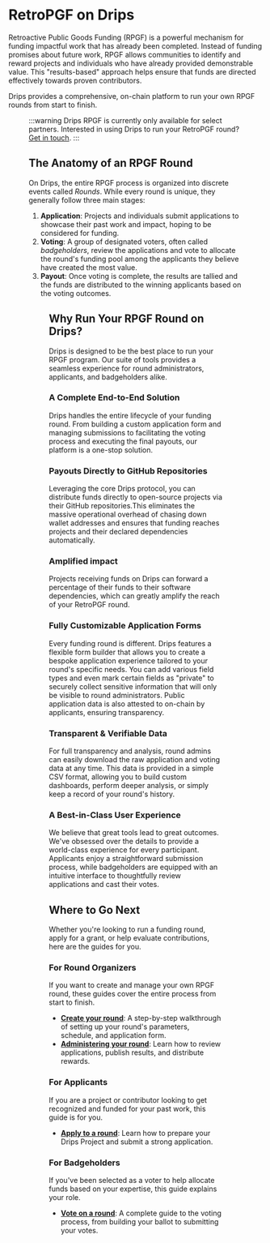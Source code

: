 # RetroPGF on Drips


Retroactive Public Goods Funding (RPGF) is a powerful mechanism for funding impactful work that has already been completed. Instead of funding promises about future work, RPGF allows communities to identify and reward projects and individuals who have already provided demonstrable value. This "results-based" approach helps ensure that funds are directed effectively towards proven contributors.

Drips provides a comprehensive, on-chain platform to run your own RPGF rounds from start to finish.

<Figure caption="An example RPGF round on Drips." src="/img/retropgf/round.png" />

:::warning
Drips RPGF is currently only available for select partners. Interested in using Drips to run your RetroPGF round? [Get in touch](https://drips-network.notion.site/1e4c52c9599781b5a0aeca3e8eb1b3e4).
:::

## The Anatomy of an RPGF Round

On Drips, the entire RPGF process is organized into discrete events called _Rounds_. While every round is unique, they generally follow three main stages:

1.  **Application**: Projects and individuals submit applications to showcase their past work and impact, hoping to be considered for funding.
2.  **Voting**: A group of designated voters, often called _badgeholders_, review the applications and vote to allocate the round's funding pool among the applicants they believe have created the most value.
3.  **Payout**: Once voting is complete, the results are tallied and the funds are distributed to the winning applicants based on the voting outcomes.

<Figure caption="A typical RPGF round on Drips flows from application intake to voting and finally to fund distribution." src="/img/retropgf/round-stages.png" />

## Why Run Your RPGF Round on Drips?

Drips is designed to be the best place to run your RPGF program. Our suite of tools provides a seamless experience for round administrators, applicants, and badgeholders alike.

### A Complete End-to-End Solution
Drips handles the entire lifecycle of your funding round. From building a custom application form and managing submissions to facilitating the voting process and executing the final payouts, our platform is a one-stop solution.

### Payouts Directly to GitHub Repositories
Leveraging the core Drips protocol, you can distribute funds directly to open-source projects via their GitHub repositories.This eliminates the massive operational overhead of chasing down wallet addresses and ensures that funding reaches projects and their declared dependencies automatically.

### Amplified impact
Projects receiving funds on Drips can forward a percentage of their funds to their software dependencies, which can greatly amplify the reach of your RetroPGF round.

### Fully Customizable Application Forms
Every funding round is different. Drips features a flexible form builder that allows you to create a bespoke application experience tailored to your round's specific needs. You can add various field types and even mark certain fields as "private" to securely collect sensitive information that will only be visible to round administrators. Public application data is also attested to on-chain by applicants, ensuring transparency.

### Transparent & Verifiable Data
For full transparency and analysis, round admins can easily download the raw application and voting data at any time. This data is provided in a simple CSV format, allowing you to build custom dashboards, perform deeper analysis, or simply keep a record of your round's history.

### A Best-in-Class User Experience
We believe that great tools lead to great outcomes. We've obsessed over the details to provide a world-class experience for every participant. Applicants enjoy a straightforward submission process, while badgeholders are equipped with an intuitive interface to thoughtfully review applications and cast their votes.

## Where to Go Next

Whether you're looking to run a funding round, apply for a grant, or help evaluate contributions, here are the guides for you.

### For Round Organizers

If you want to create and manage your own RPGF round, these guides cover the entire process from start to finish.

* [**Create your round**](/rpgf/create-your-round): A step-by-step walkthrough of setting up your round's parameters, schedule, and application form.
* [**Administering your round**](/rpgf/administering-your-round): Learn how to review applications, publish results, and distribute rewards.

### For Applicants

If you are a project or contributor looking to get recognized and funded for your past work, this guide is for you.

* [**Apply to a round**](/rpgf/apply-to-a-round): Learn how to prepare your Drips Project and submit a strong application.

### For Badgeholders

If you've been selected as a voter to help allocate funds based on your expertise, this guide explains your role.

* [**Vote on a round**](/rpgf/vote-on-a-round): A complete guide to the voting process, from building your ballot to submitting your votes.

